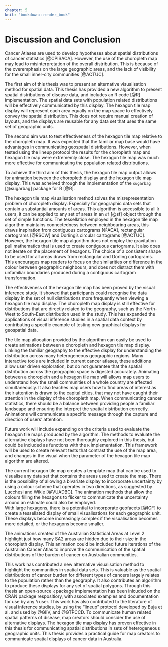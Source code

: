 ```yaml
---
chapter: 5
knit: "bookdown::render_book"
---
```



# Discussion and Conclusion {#ch:conclusion}

  <!--  Clearly state the answer to the main research question -->
Cancer Atlases are used to develop hypotheses about spatial distributions of cancer statistics [@CPISACA]. However, the use of the choropleth map may lead to misinterpretation of the overall distribution. This is because of the overemphasis on the large geographic areas, and the lack of visibility for the small inner-city communities [@ACTUC].

The first aim of this thesis was to present an alternative visualisation method for spatial data. This thesis has provided a new algorithm to present spatial distributions of disease data, and includes an R code [@R] implementation. The spatial data sets with population related distributions will be effectively communicated by this display. The hexagon tile map display will represent each area equally on the map space to effectively convey the spatial distribution. This does not require manual creation of layouts, and the displays are reusable for any data set that uses the same set of geographic units.

The second aim was to test effectiveness of the hexagon tile map relative to the choropleth map. It was expected that the familiar map base would have advantages in communicating geospatial distributions. However, when tested using the lineup protocol the results for the choropleth map and hexagon tile map were extrememly close. The hexagon tile map was much more effective for communicating the population related distributions. 

To achieve the third aim of this thesis, the hexagon tile map output allows for animation between the choropleth display and the hexagon tile map display. This was acheived through the implementation of the `sugarbag` [@sugarbag] package for R [@R]. 


<!--  Summarize and reflect on the research -->
  
The hexagon tile map visualisation method solves the misrepresentation problem of choropleth display. Especially for geographic data sets that contain a substantial amounts of areas. This algorithm is accessible to all `R` users, it can be applied to any set of areas in an `sf` [@sf] object through the set of simple functions. 
The tessellation employed in the hexagon tile map algorithm maintains connectedness between neighbouring areas, this draws inspiration from contiguous cartograms [@ACA], rectangular cartograms [@RSCW] and Dorling's circular cartograms [@ACTUC]. However, the hexagon tile map algorithm does not employ the gravitation pull mathematics that is used to create contiguous cartograms. It also does not iterate on the placement of hexagons. The choice of a consistent shape to be used for all areas draws from rectangular and Dorling cartograms. This encourages map readers to focus on the similarities or difference in the colour between geographic neighbours, and does not distract them with unfamiliar boundaries produced during a contiguous cartogram transformation. 

The effectiveness of the hexagon tile map has been proved by the visual inference study. It showed that participants could recognise the data display in the set of null distributions more frequently when viewing a hexagon tile map display. The choropleth map display is still effective for distributions that are directly related to the geography, such as the North-West to South-East distribution used in the study. This has expanded the applications of visual inference studies in a spatial data context by contributing a specific example of testing new graphical displays for geospatial data.


The tile map allocation provided by the algorithm can easily be used to create animations between a choropleth and hexagon tile map display. Linking the familiar geography to the effective display for understanding the distribution across many heterogeneous geographic regions. Many interactive tools are included in current cancer atlases, these additions allow user driven exploration, but do not guarantee that the spatial distribution across the geographic space is digested accurately.
Animating between a choropleth and a hexagon tile map will allows map users to understand how the small communities of a whole country are affected simultaneously. It also teaches map users how to find areas of interest as their attention is drawn to the capital cities, that may not have caught their attention in the display of the choropleth map. When communicating cancer statistics, there should be a balance between providing people a familiar landscape and ensuring the interpret the spatial distribution correctly. Animations will communicate a specific message through the capture and direction of users' attention. 
  
  <!--  Make recommendations for future work on the topic -->
Future work will include expanding on the criteria used to evaluate the hexagon tile maps produced by the algorithm. The methods to evaluate the alternative displays have not been thoroughly explored in this thesis, but could be included as functions with the `R` implementation. This framework will be used to create relevant tests that contrast the use of the map area, and changes in the visual when the parameter of the hexagon tile map algorithm are altered.

The current hexagon tile map creates a template map that can be used to visualise any data set that contains the areas used to create the map. There is the possibility of allowing a bivariate display to incorporate uncertainty by using a colour scheme that operates in two directions, as suggested by Lucchesi and Wikle [@VUADBC].
The animation methods that allow the colours filling the hexagons to flicker to communicate the uncertainty around an estimate could also be employed.  
With large hexagons, there is a potential to incorporate geofacets [@IGF] to create a tessellated display of small visualisations for each geographic unit. These displays become increasingly complex if the visualisation becomes more detailed, or the hexagons become smaller.

The animations created of the Australian Statistical Areas at Level 2 highlight just how many SA2 areas are hidden due to their size in the choropleth display. This animation could be included future iterations of the Australian Cancer Atlas to improve the communication of the spatial distributions of the burden of cancer on Australian communities.


<!--  Show what new knowledge you have contributed -->
  
This work has contributed a new alternative visualisation method to highlight the communities in spatial data sets. This is valuable as the spatial distributions of cancer burden for different types of cancers largely relates to the population rather than the geography. It also contributes an algorithm to produce these displays for any set of spatial polygons. Through this thesis an open-source `R` package implementation has been inlcuded on the CRAN package respositiory, with associated examples and documentation for use by any `R` user.
This work has also contributed to the literature of visual inference studies, by using the "lineup" protocol developed by Buja et al. and used by @GIIV, and @GTPCCD.
To communicate human related spatial patterns of disease, map creators should consider the use of alternative displays. The hexagon tile map display has proven effective in this thesis for communicating spatial distributions in sets of heterogeneous geographic units. This thesis provides a practical guide for map creators to communicate spatial displays of cancer data in Australia.
